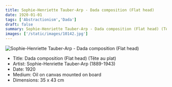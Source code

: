 ```yaml
---
title: Sophie-Henriette Tauber-Arp - Dada composition (Flat head)
date: 1920-01-01
tags: ['Abstractionism','Dada']
draft: false
summary: Sophie-Henriette Tauber-Arp - Dada composition (Flat head) (Tête au plat)
images: ['/static/images/10142.jpg']
---
```


![Sophie-Henriette Tauber-Arp - Dada composition (Flat head)](/static/images/10142.jpg)

* Title: Dada composition (Flat head) (Tête au plat)
* Artist: Sophie-Henriette Tauber-Arp (1889-1943)
* Date: 1920
* Medium: Oil on canvas mounted on board
* Dimensions: 35 x 43 cm


